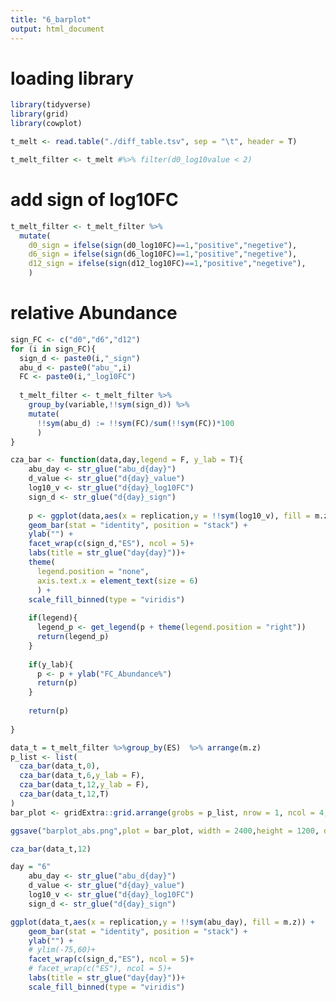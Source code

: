 ---
title: "6_barplot"
output: html_document
---
# loading library
```{r}
library(tidyverse)
library(grid)
library(cowplot)
```


```{r}
t_melt <- read.table("./diff_table.tsv", sep = "\t", header = T)
```


```{r}
t_melt_filter <- t_melt #%>% filter(d0_log10value < 2)
```

# add sign of log10FC
```{r}
t_melt_filter <- t_melt_filter %>%
  mutate(
    d0_sign = ifelse(sign(d0_log10FC)==1,"positive","negetive"),
    d6_sign = ifelse(sign(d6_log10FC)==1,"positive","negetive"),
    d12_sign = ifelse(sign(d12_log10FC)==1,"positive","negetive"),
    ) 
```


# relative Abundance 
```{r}
sign_FC <- c("d0","d6","d12")
for (i in sign_FC){
  sign_d <- paste0(i,"_sign")
  abu_d <- paste0("abu_",i)
  FC <- paste0(i,"_log10FC")
  
  t_melt_filter <- t_melt_filter %>%
    group_by(variable,!!sym(sign_d)) %>%
    mutate(
      !!sym(abu_d) := !!sym(FC)/sum(!!sym(FC))*100
      )
}


```


```{r}
cza_bar <- function(data,day,legend = F, y_lab = T){
    abu_day <- str_glue("abu_d{day}")
    d_value <- str_glue("d{day}_value")
    log10_v <- str_glue("d{day}_log10FC")
    sign_d <- str_glue("d{day}_sign")
    
    p <- ggplot(data,aes(x = replication,y = !!sym(log10_v), fill = m.z)) +
    geom_bar(stat = "identity", position = "stack") +
    ylab("") +
    facet_wrap(c(sign_d,"ES"), ncol = 5)+
    labs(title = str_glue("day{day}"))+ 
    theme(
      legend.position = "none",
      axis.text.x = element_text(size = 6)
      ) +
    scale_fill_binned(type = "viridis") 
    
    if(legend){
      legend_p <- get_legend(p + theme(legend.position = "right"))
      return(legend_p)
    }
    
    if(y_lab){
      p <- p + ylab("FC_Abundance%")
      return(p)
    }
    
    return(p)
  
}
```


```{r}
data_t = t_melt_filter %>%group_by(ES)  %>% arrange(m.z)
p_list <- list(
  cza_bar(data_t,0),
  cza_bar(data_t,6,y_lab = F),
  cza_bar(data_t,12,y_lab = F),
  cza_bar(data_t,12,T)
)
bar_plot <- gridExtra::grid.arrange(grobs = p_list, nrow = 1, ncol = 4, gp = gpar(fontsize = 10, font = 2))
```
```{r}
ggsave("barplot_abs.png",plot = bar_plot, width = 2400,height = 1200, dpi = 180,units = "px",limitsize = FALSE)
```


```{r}
cza_bar(data_t,12)
```


```{r}
day = "6"
    abu_day <- str_glue("abu_d{day}")
    d_value <- str_glue("d{day}_value")
    log10_v <- str_glue("d{day}_log10FC")
    sign_d <- str_glue("d{day}_sign")

ggplot(data_t,aes(x = replication,y = !!sym(abu_day), fill = m.z)) +
    geom_bar(stat = "identity", position = "stack") +
    ylab("") +
    # ylim(-75,60)+
    facet_wrap(c(sign_d,"ES"), ncol = 5)+
    # facet_wrap(c("ES"), ncol = 5)+
    labs(title = str_glue("day{day}"))+ 
    scale_fill_binned(type = "viridis")
```


```{r}
```


```{r}
```


```{r}
```

